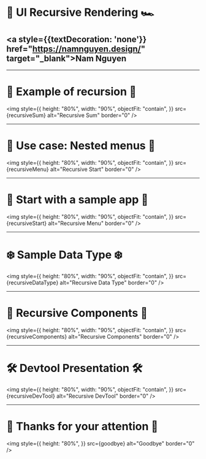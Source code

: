 


<Head>
  <title>UI Recursive Rendering</title>
</Head>

# 🚀 UI Recursive Rendering 🏎

## <a style={{textDecoration: 'none'}} href="https://namnguyen.design/" target="\_blank">Nam Nguyen</a>

---

# 🍦 Example of recursion 🍦

<img
  style={{
    height: "80%",
    width: "90%",
    objectFit: "contain",
  }}
  src={recursiveSum}
  alt="Recursive Sum"
  border="0"
/>

---

# 🌲 Use case: Nested menus 🌲

<img
  style={{
    height: "80%",
    width: "90%",
    objectFit: "contain",
  }}
  src={recursiveMenu}
  alt="Recursive Start"
  border="0"
/>

---

# 🍄 Start with a sample app 🍄 

<img
  style={{
    height: "80%",
    width: "90%",
    objectFit: "contain",
  }}
  src={recursiveStart}
  alt="Recursive Menu"
  border="0"
/>

---

# ❄️ Sample Data Type ❄️

<img
  style={{
    height: "80%",
    width: "90%",
    objectFit: "contain",
  }}
  src={recursiveDataType}
  alt="Recursive Data Type"
  border="0"
/>

---

# 🍓 Recursive Components 🍓

<img
  style={{
    height: "80%",
    width: "90%",
    objectFit: "contain",
  }}
  src={recursiveComponents}
  alt="Recursive Components"
  border="0"
/>

---

# 🛠 Devtool Presentation 🛠

<img
  style={{
    height: "80%",
    width: "90%",
    objectFit: "contain",
  }}
  src={recursiveDevTool}
  alt="Recursive DevTool"
  border="0"
/>

---

# 🎉 Thanks for your attention 🎉

<img
  style={{
    height: "80%",
  }}
  src={goodbye}
  alt="Goodbye"
  border="0"
/>